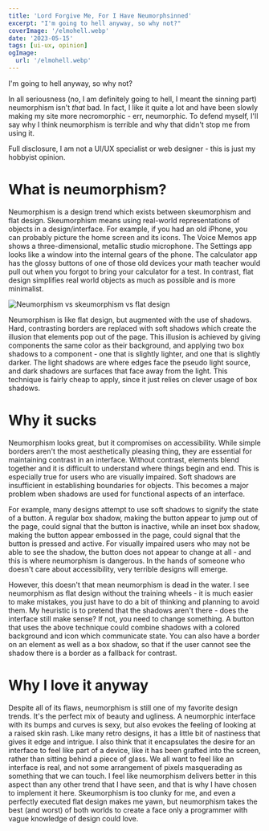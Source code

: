 ```yaml
---
title: 'Lord Forgive Me, For I Have Neumorphsinned'
excerpt: "I'm going to hell anyway, so why not?"
coverImage: '/elmohell.webp'
date: '2023-05-15'
tags: [ui-ux, opinion]
ogImage:
  url: '/elmohell.webp'
---
```


I'm going to hell anyway, so why not?

In all seriousness (no, I am definitely going to hell, I meant the sinning part) neumorphism isn't _that_ bad. In fact, I like it quite a lot and have been slowly
making my site more necromorphic - err, neumorphic. To defend myself, I'll say why I think neumorphism is terrible and why that didn't stop me from using it.

Full disclosure, I am not a UI/UX specialist or web designer - this is just my hobbyist opinion.

# What is neumorphism?

Neumorphism is a design trend which exists between skeumorphism and flat design. Skeumorphism means using real-world representations of objects in a design/interface.
For example, if you had an old iPhone, you can probably picture the home screen and its icons.
The Voice Memos app shows a three-dimensional, metallic studio microphone. The Settings app looks like a window into the internal gears of the phone. The calculator app
has the glossy buttons of one of those old devices your math teacher would pull out when you forgot to bring your calculator for a test. In contrast, flat
design simplifies real world objects as much as possible and is more minimalist.

![Neumorphism vs skeumorphism vs flat design](/morphism.avif 'Neumorphism vs skeumorphism vs flat design')

Neumorphism is like flat design, but augmented with the use of shadows. Hard, contrasting borders are replaced with soft shadows which create the illusion that elements
pop out of the page. This illusion is achieved by giving components the same color as their background, and applying two box shadows to a component - one that is slightly
lighter, and one that is slightly darker. The light shadows are where edges face the pseudo light source, and dark shadows are surfaces that face away from the light.
This technique is fairly cheap to apply, since it just relies on clever usage of box shadows.

# Why it sucks

Neumorphism looks great, but it compromises on accessibility. While simple borders aren't the most aesthetically pleasing thing, they are essential for maintaining contrast
in an interface. Without contrast, elements blend together and it is difficult to understand where things begin and end. This is especially true for users who are
visually impaired. Soft shadows are insufficient in establishing boundaries for objects. This becomes a major problem wben shadows are used for functional aspects
of an interface.

For example, many designs attempt to use soft shadows to signify the state of a button. A regular box shadow, making the button appear to jump out of the page, could
signal that the button is inactive, while an inset box shadow, making the button appear embossed in the page, could signal that the button is pressed and active. For
visually impaired users who may not be able to see the shadow, the button does not appear to change at all - and this is where neumorphism is dangerous. In the hands
of someone who doesn't care about accessibility, very terrible designs will emerge.

However, this doesn't that mean neumorphism is dead in the water. I see neumorphism as flat design without the training wheels - it is much easier to make mistakes,
you just have to do a bit of thinking and planning to avoid them. My heuristic is to pretend that the shadows aren't there - does the interface still make sense?
If not, you need to change something. A button that uses the above technique could combine shadows with a colored background and icon which communicate state. You
can also have a border on an element as well as a box shadow, so that if the user cannot see the shadow there is a border as a fallback for contrast.

# Why I love it anyway

Despite all of its flaws, neumorphism is still one of my favorite design trends. It's the perfect mix of beauty and ugliness. A neumorphic interface with its bumps and
curves is sexy, but also evokes the feeling of looking at a raised skin rash. Like many retro designs, it has a little bit of nastiness that gives it edge and intrigue.
I also think that it encapsulates the desire for an interface to feel like part of a device, like it has been grafted into the screen, rather than sitting behind a piece
of glass. We all want to feel like an interface is real, and not some arrangement of pixels masquerading as something that we can touch. I feel like neumorphism delivers
better in this aspect than any other trend that I have seen, and that is why I have chosen to implement it here. Skeumorphism is too clunky for me, and even a perfectly
executed flat design makes me yawn, but neumorphism takes the best (and worst) of both worlds to create a face only a programmer with vague knowledge of design could love.
